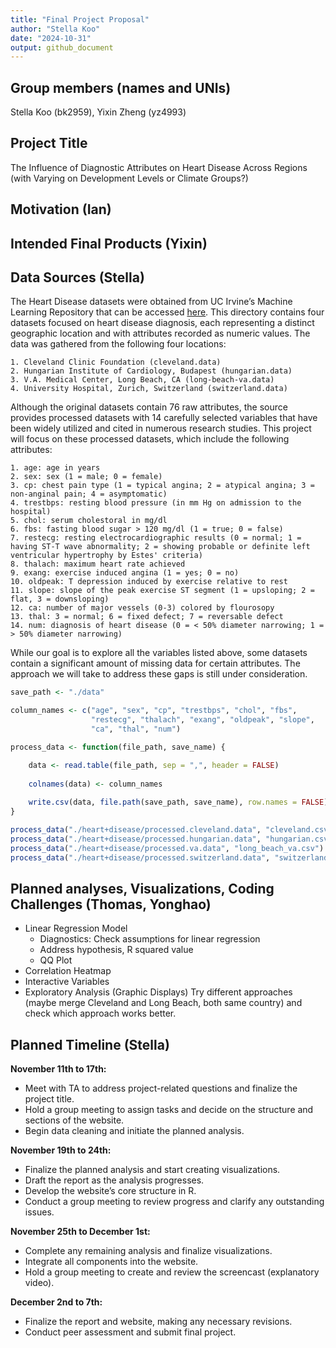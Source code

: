 ```yaml
---
title: "Final Project Proposal"
author: "Stella Koo"
date: "2024-10-31"
output: github_document
---
```


## Group members (names and UNIs)
Stella Koo (bk2959), Yixin Zheng (yz4993)  

## Project Title 
The Influence of Diagnostic Attributes on Heart Disease Across Regions (with Varying on Development Levels or Climate Groups?)

## Motivation (Ian)


## Intended Final Products (Yixin)


## Data Sources (Stella)
The Heart Disease datasets were obtained from UC Irvine's Machine Learning Repository that can be accessed [here](https://archive.ics.uci.edu/dataset/45/heart+disease). This directory contains four datasets focused on heart disease diagnosis, each representing a distinct geographic location and with attributes recorded as numeric values. The data was gathered from the following four locations:

    1. Cleveland Clinic Foundation (cleveland.data)
    2. Hungarian Institute of Cardiology, Budapest (hungarian.data) 
    3. V.A. Medical Center, Long Beach, CA (long-beach-va.data) 
    4. University Hospital, Zurich, Switzerland (switzerland.data)

Although the original datasets contain 76 raw attributes, the source provides processed datasets with 14 carefully selected variables that have been widely utilized and cited in numerous research studies. This project will focus on these processed datasets, which include the following attributes:

    1. age: age in years
    2. sex: sex (1 = male; 0 = female)
    3. cp: chest pain type (1 = typical angina; 2 = atypical angina; 3 = non-anginal pain; 4 = asymptomatic)
    4. trestbps: resting blood pressure (in mm Hg on admission to the hospital)
    5. chol: serum cholestoral in mg/dl
    6. fbs: fasting blood sugar > 120 mg/dl (1 = true; 0 = false)
    7. restecg: resting electrocardiographic results (0 = normal; 1 = having ST-T wave abnormality; 2 = showing probable or definite left ventricular hypertrophy by Estes' criteria)
    8. thalach: maximum heart rate achieved
    9. exang: exercise induced angina (1 = yes; 0 = no)
    10. oldpeak: T depression induced by exercise relative to rest
    11. slope: slope of the peak exercise ST segment (1 = upsloping; 2 = flat, 3 = downsloping)
    12. ca: number of major vessels (0-3) colored by flourosopy
    13. thal: 3 = normal; 6 = fixed defect; 7 = reversable defect
    14. num: diagnosis of heart disease (0 = < 50% diameter narrowing; 1 = > 50% diameter narrowing)
    
While our goal is to explore all the variables listed above, some datasets contain a significant amount of missing data for certain attributes. The approach we will take to address these gaps is still under consideration.
    
```r
save_path <- "./data"

column_names <- c("age", "sex", "cp", "trestbps", "chol", "fbs", 
                  "restecg", "thalach", "exang", "oldpeak", "slope", 
                  "ca", "thal", "num")

process_data <- function(file_path, save_name) {

    data <- read.table(file_path, sep = ",", header = FALSE)
    
    colnames(data) <- column_names
    
    write.csv(data, file.path(save_path, save_name), row.names = FALSE)
}

process_data("./heart+disease/processed.cleveland.data", "cleveland.csv")
process_data("./heart+disease/processed.hungarian.data", "hungarian.csv")
process_data("./heart+disease/processed.va.data", "long_beach_va.csv")
process_data("./heart+disease/processed.switzerland.data", "switzerland.csv")
```

## Planned analyses, Visualizations, Coding Challenges (Thomas, Yonghao)
* Linear Regression Model 
    * Diagnostics: Check assumptions for linear regression
    * Address hypothesis, R squared value
    * QQ Plot
* Correlation Heatmap
* Interactive Variables
* Exploratory Analysis (Graphic Displays)
Try different approaches (maybe merge Cleveland and Long Beach, both same country) and check which approach works better.

## Planned Timeline (Stella)
**November 11th to 17th:** 

* Meet with TA to address project-related questions and finalize the project title.
* Hold a group meeting to assign tasks and decide on the structure and sections of the website.
* Begin data cleaning and initiate the planned analysis.

**November 19th to 24th:**  

* Finalize the planned analysis and start creating visualizations.
* Draft the report as the analysis progresses.
* Develop the website's core structure in R.
* Conduct a group meeting to review progress and clarify any outstanding issues.

**November 25th to December 1st:**  

* Complete any remaining analysis and finalize visualizations.
* Integrate all components into the website.
* Hold a group meeting to create and review the screencast (explanatory video).

**December 2nd to 7th:** 

* Finalize the report and website, making any necessary revisions.
* Conduct peer assessment and submit final project.

